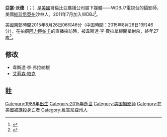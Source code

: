 {{expand|time=2017-02-17T16:29:02+00:00}}
{{refimprove|time=2017-02-17T16:29:02+00:00}}
{{Infobox person
| name = 亞當·沃德
| birth_date = c. [[1988年|1988年]]
| birth_place = {{USA}}[[維珍尼亞州|維珍尼亞州]][[沙林_(維珍尼亞州)|沙林]]
| death_date = 2015年8月26日
| death_place = {{USA}}[[維珍尼亞州|維珍尼亞州]][[摩尼他|摩尼他]]
| death_cause = 槍殺
| nationality = {{USA}}
| education = {{link-en|維珍尼亞學院暨州立大學|Virginia Tech}}
| occupation = WDBJ7電視台攝影師
| years_active = 2011—2015
| Occupation = WDBJ7電視台攝影師
}}'''亞當·沃德'''（{{Lang-en|'''Adam Ward'''}}；{{Bd|1988年|3=2015年|4=8月26日}}）是[[美国|美國]]哥倫比亞廣播公司屬下媒體——WDBJ7電視台的攝影師，美國[[弗吉尼亚州|維珍尼亞州]]沙林人，2011年7月加入WDBJ<ref>{{cite web|url=http://wtvr.com/2015/08/26/wdbj-reporter-alison-parker-photographer-adam-ward-hailed-by-colleagues-friends/|title=WDBJ reporter Alison Parker, photographer Adam Ward hailed by colleagues, friends|accessdate=August 26, 2015|date=August 26, 2015|work=[[WTVR-TV|WTVR]]|archive-date=2020-02-02|archive-url=https://web.archive.org/web/20200202095545/https://wtvr.com/2015/08/26/wdbj-reporter-alison-parker-photographer-adam-ward-hailed-by-colleagues-friends/|dead-url=no}}</ref>。

美國東部時間2015年8月26日06时46分（中国時間：2015年8月26日19时46分），在拍摄[[艾莉森·帕克|阿力臣帕卡]]的直播採訪時，被韋斯達·李·費拉拿根開槍射杀，終年27歲<ref>{{cite web |url=http://www.wdbj7.com/news/local/law-enforcement-investigating-incident-at-bridgewater-plaza/34923086 |title=Two WDBJ7 employees killed in attack at Bridgewater Plaza |accessdate=2015-08-26 |date=2015-08-26 |website=WDBJ7 |deadurl=yes |archiveurl=https://web.archive.org/web/20150826131524/http://www.wdbj7.com/news/local/law-enforcement-investigating-incident-at-bridgewater-plaza/34923086 |archivedate=2015-08-26 }}</ref>。

== 修改 ==
* 韋斯達·李·弗拉納根
* [[艾莉森·帕克|艾莉森·帕克]]

== 註 ==
{{Reflist}}
[[Category:1988年出生|Category:1988年出生]]
[[Category:2015年逝世|Category:2015年逝世]]
[[Category:美国摄影师|Category:美国摄影师]]
[[Category:在美國被謀殺身亡者|Category:在美國被謀殺身亡者]]
[[Category:維吉尼亞州人|Category:維吉尼亞州人]]